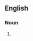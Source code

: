 {{also|double entendres}}
==English==

===Noun===
{{head|en|noun form}}

# {{plural of|en|double-entendre}}